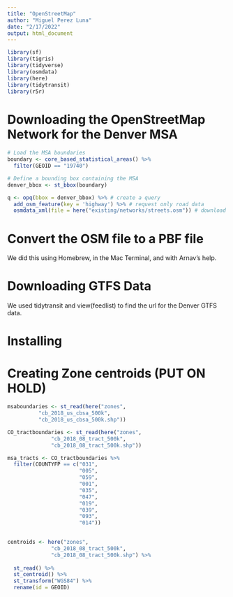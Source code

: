 ```yaml
---
title: "OpenStreetMap"
author: "Miguel Perez Luna"
date: "2/17/2022"
output: html_document
---
```

```r
library(sf)
library(tigris)
library(tidyverse)
library(osmdata)
library(here)
library(tidytransit)
library(r5r)
```

# Downloading the OpenStreetMap Network for the Denver MSA

```r
# Load the MSA boundaries
boundary <- core_based_statistical_areas() %>%
  filter(GEOID == "19740")

# Define a bounding box containing the MSA
denver_bbox <- st_bbox(boundary)

q <- opq(bbox = denver_bbox) %>% # create a query
  add_osm_feature(key = 'highway') %>% # request only road data
  osmdata_xml(file = here("existing/networks/streets.osm")) # download osm file
```

# Convert the OSM file to a PBF file

We did this using Homebrew, in the Mac Terminal, and with Arnav's help.

# Downloading GTFS Data

We used tidytransit and view(feedlist) to find the url for the Denver GTFS data.

# Installing 

# Creating Zone centroids (PUT ON HOLD)

```r
msaboundaries <- st_read(here("zones",
          "cb_2018_us_cbsa_500k",
          "cb_2018_us_cbsa_500k.shp"))

CO_tractboundaries <- st_read(here("zones",
              "cb_2018_08_tract_500k",
              "cb_2018_08_tract_500k.shp"))
```

```r
msa_tracts <- CO_tractboundaries %>%
  filter(COUNTYFP == c("031",
                       "005", 
                       "059",
                       "001",
                       "035",
                       "047",
                       "019",
                       "039",
                       "093",
                       "014"))
  
```

```r
centroids <- here("zones",
              "cb_2018_08_tract_500k",
              "cb_2018_08_tract_500k.shp") %>%
  
  st_read() %>%
  st_centroid() %>%
  st_transform("WGS84") %>%
  rename(id = GEOID)
```


